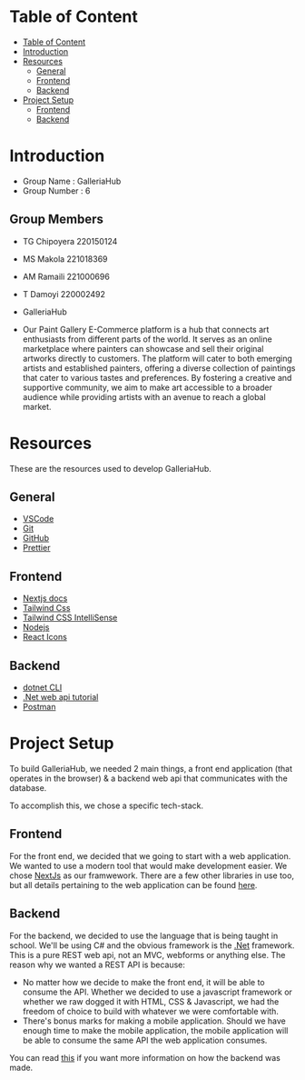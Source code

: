 # Table of Content

- [Table of Content](#table-of-content)
- [Introduction](#introduction)
- [Resources](#resources)
  - [General](#general)
  - [Frontend](#frontend)
  - [Backend](#backend)
- [Project Setup](#project-setup)
  - [Frontend](#frontend-1)
  - [Backend](#backend-1)

# Introduction

- Group Name : GalleriaHub
- Group Number : 6

## Group Members

- TG Chipoyera 220150124
- MS Makola 221018369
- AM Ramaili 221000696
- T Damoyi 220002492

- GalleriaHub
- Our Paint Gallery E-Commerce platform is a hub that connects art enthusiasts from different parts of the world. It serves as an online marketplace where painters can showcase and sell their original artworks directly to customers. The platform will cater to both emerging artists and established painters, offering a diverse collection of paintings that cater to various tastes and preferences. By fostering a creative and supportive community, we aim to make art accessible to a broader audience while providing artists with an avenue to reach a global market.

# Resources

These are the resources used to develop GalleriaHub.

## General

- [VSCode](https://code.visualstudio.com/)
- [Git](https://git-scm.com/downloads)
- [GitHub](https://github.com/)
- [Prettier](https://marketplace.visualstudio.com/items?itemName=esbenp.prettier-vscode)

## Frontend

- [Nextjs docs](https://nextjs.org/)
- [Tailwind Css](https://tailwindcss.com/)
- [Tailwind CSS IntelliSense](https://marketplace.visualstudio.com/items?itemName=bradlc.vscode-tailwindcss)
- [Nodejs](https://nodejs.org/en)
- [React Icons](https://react-icons.github.io/react-icons/)

## Backend

- [dotnet CLI](https://dotnet.microsoft.com/en-us/download)
- [.Net web api tutorial](https://learn.microsoft.com/en-us/training/modules/build-web-api-minimal-api/1-introduction)
- [Postman](https://www.postman.com/)

# Project Setup

To build GalleriaHub, we needed 2 main things, a front end application (that operates in the browser) & a backend web api that communicates with the database.

To accomplish this, we chose a specific tech-stack.

## Frontend

For the front end, we decided that we going to start with a web application. We wanted to use a modern tool that would make development easier. We chose [NextJs](https://nextjs.org/) as our framwework. There are a few other libraries in use too, but all details pertaining to the web application can be found [here](./client/README.md).

## Backend

For the backend, we decided to use the language that is being taught in school. We'll be using C# and the obvious framework is the [.Net](https://dotnet.microsoft.com/) framework. This is a pure REST web api, not an MVC, webforms or anything else. The reason why we wanted a REST API is because:

- No matter how we decide to make the front end, it will be able to consume the API. Whether we decided to use a javascript framework or whether we raw dogged it with HTML, CSS & Javascript, we had the freedom of choice to build with whatever we were comfortable with.
- There's bonus marks for making a mobile application. Should we have enough time to make the mobile application, the mobile application will be able to consume the same API the web application consumes.

You can read [this](./server/README.md) if you want more information on how the backend was made.
